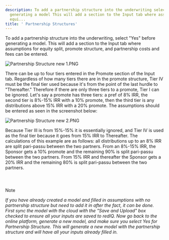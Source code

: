 ```yaml
---
description: To add a partnership structure into the underwriting select Yes before
  generating a model This will add a section to the Input tab where assumptions for
  equi...
title: ' Partnership Structures'
---
```


To add a partnership structure into the underwriting, select "Yes" before generating a model. This will add a section to the Input tab where assumptions for equity split, promote structure, and partnership costs and fees can be entered.


<Frame caption="Partnership structure selection in model generation settings.">
  <img src="/images/rediq/31e7dd14c06cd1c8b38550a1a1a395e0bc93f2a1.png" alt="Partnership Structure new 1.PNG" />
</Frame>


There can be up to four tiers entered in the Promote section of the Input tab. Regardless of how many tiers there are in the promote structure, Tier IV must be the final tier used because it's from the point of the last hurdle to "Thereafter." Therefore if there are only three tiers to a promote, Tier I can be ignored. Let's say a promote has three tiers: a pref of 8% IRR, the second tier is 8%-15% IRR with a 10% promote, then the third tier is any distributions above 15% IRR with a 20% promote. The assumptions should be entered as seen in the screenshot below:


<Frame caption="Partnership structure model showing investment vehicle type, equity commitments, and promote tiers.">
  <img src="/images/rediq/056156ba0a4f2271d4eefed8a0e335a6b65306de.png" alt="Partnership Structure new 2.PNG" />
</Frame>


Because Tier III is from 15%-15% it is essentially ignored, and Tier IV is used as the final tier because it goes from 15% IRR to Thereafter. The calculations of this example are as follows: all distributions up to an 8% IRR are split pari-passu between the two partners. From an 8%-15% IRR, the Sponsor gets a 10% promote and the remaining 90% is split pari-passu between the two partners. From 15% IRR and thereafter the Sponsor gets a 20% IRR and the remaining 80% is split pari-passu between the two partners.


 



##### 
Note


*If you have already created a model and filled in assumptions with no partnership structure but need to add it in after the fact, it can be done. First sync the model with the cloud with the "Save and Upload" box checked to ensure all your inputs are saved to redIQ. Now go back to the online platform, generate a new model, and make sure you select Yes for Partnership Structure. This will generate a new model with the partnership structure and will have all your inputs already filled in.*